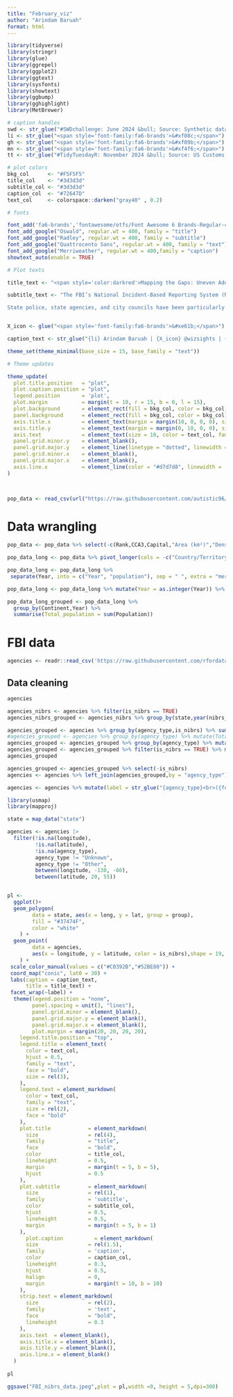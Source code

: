 ```yaml
---
title: "February_viz"
author: "Arindam Baruah"
format: html
---
```


```r

library(tidyverse)
library(stringr)
library(glue)
library(ggrepel)
library(ggplot2)
library(ggtext)
library(sysfonts)
library(showtext)
library(ggbump)
library(gghighlight)
library(MetBrewer)

# caption handles
swd <- str_glue("#SWDchallenge: June 2024 &bull; Source: Synthetic data from ChatGPT<br>")  
li <- str_glue("<span style='font-family:fa6-brands'>&#xf08c;</span>")  
gh <- str_glue("<span style='font-family:fa6-brands'>&#xf09b;</span>")
mn <- str_glue("<span style='font-family:fa6-brands'>&#xf4f6;</span>")
tt <- str_glue("#TidyTuesdayR: November 2024 &bull; Source: US Customs and Border Protection (CBP) <br>") 

# plot colors
bkg_col      <- "#F5F5F5"  
title_col    <- "#3d3d3d"           
subtitle_col <- "#3d3d3d"     
caption_col  <- "#72647D"   
text_col     <- colorspace::darken("gray40" , 0.2)  

# fonts

font_add('fa6-brands','fontawesome/otfs/Font Awesome 6 Brands-Regular-400.otf') 
font_add_google("Oswald", regular.wt = 400, family = "title")                 
font_add_google("Radley", regular.wt = 400, family = "subtitle")  
font_add_google("Quattrocento Sans", regular.wt = 400, family = "text")        
font_add_google("Merriweather", regular.wt = 400,family = "caption")
showtext_auto(enable = TRUE)  

# Plot texts

title_text <- "<span style='color:darkred'>Mapping the Gaps: Uneven Adoption of the FBI’s NIBRS Reporting System</span>"

subtitle_text <- "The FBI’s National Incident-Based Reporting System (NIBRS) is a centralized and detailed crime reporting system that tracks individual criminal incidents across the United States. While many agencies have transitioned to NIBRS, adoption remains uneven. <br> <br>

State police, state agencies, and city councils have been particularly slow to adopt the system. A spatial analysis of adoption patterns reveals that lagging agencies are concentrated in the Southwest and Northeast regions of the U.S., indicating potential structural or administrative challenges in these areas."


X_icon <- glue("<span style='font-family:fa6-brands'>&#xe61b;</span>")

caption_text <- str_glue("{li} Arindam Baruah | {X_icon} @wizsights | {gh} arinbaruah | Source: TidyTuesdayR | #mapproj #rstudio #ggplot2")

theme_set(theme_minimal(base_size = 15, base_family = "text"))                

# Theme updates

theme_update(
  plot.title.position   = "plot",
  plot.caption.position = "plot",
  legend.position       = 'plot',
  plot.margin           = margin(t = 10, r = 15, b = 0, l = 15),
  plot.background       = element_rect(fill = bkg_col, color = bkg_col),
  panel.background      = element_rect(fill = bkg_col, color = bkg_col),
  axis.title.x          = element_text(margin = margin(10, 0, 0, 0), size = rel(1), color = text_col, family = 'text', face = 'bold'),
  axis.title.y          = element_text(margin = margin(0, 10, 0, 0), size = rel(1), color = text_col, family = 'text', face = 'bold'),
  axis.text             = element_text(size = 10, color = text_col, family = 'text',face = "bold"),
  panel.grid.minor.y    = element_blank(),
  panel.grid.major.y    = element_line(linetype = "dotted", linewidth = 0.1, color = 'gray40'),
  panel.grid.minor.x    = element_blank(),
  panel.grid.major.x    = element_blank(),
  axis.line.x           = element_line(color = "#d7d7d8", linewidth = .2),
)

 

```


```r
pop_data <- read_csv(url("https://raw.githubusercontent.com/autistic96/project-2/main/world_population.csv"))
```

# Data wrangling


```r
pop_data <- pop_data %>% select(-c(Rank,CCA3,Capital,"Area (km²)","Density (per km²)","Growth Rate","World Population Percentage" ))
```

```r
pop_data_long <- pop_data %>% pivot_longer(cols = -c("Country/Territory",Continent),names_to = "Year",values_to = "Population")

pop_data_long <- pop_data_long %>% 
 separate(Year, into = c("Year", "population"), sep = " ", extra = "merge", fill = "right")

pop_data_long <- pop_data_long %>% mutate(Year = as.integer(Year)) %>% select(-population)

```

```r
pop_data_long_grouped <- pop_data_long %>% 
  group_by(Continent,Year) %>% 
  summarise(Total_population = sum(Population)) 


```


# FBI data

```r
agencies <- readr::read_csv('https://raw.githubusercontent.com/rfordatascience/tidytuesday/main/data/2025/2025-02-18/agencies.csv')
```

## Data cleaning

```r
agencies
```

```r
agencies_nibrs <- agencies %>% filter(is_nibrs == TRUE)
agencies_nibrs_grouped <- agencies_nibrs %>% group_by(state,year(nibrs_start_date)) %>% summarise(Total_agencies = n())
```

```r


agencies_grouped <- agencies %>% group_by(agency_type,is_nibrs) %>% summarise(Total_nibr = n())
#agencies_grouped <- agencies %>% group_by(agency_type) %>% mutate(Total_agencies = n())
agencies_grouped <- agencies_grouped %>% group_by(agency_type) %>% mutate(Total_agencies = sum(Total_nibr))
agencies_grouped <- agencies_grouped %>% filter(is_nibrs == TRUE) %>% mutate(nibr_adoption_rate = round(100*Total_nibr/Total_agencies,2))
agencies_grouped
```
```r
agencies_grouped <- agencies_grouped %>% select(-is_nibrs)
agencies <- agencies %>% left_join(agencies_grouped,by = "agency_type")
```

```r

agencies <- agencies %>% mutate(label = str_glue("{agency_type}<br>({format(nibr_adoption_rate)} %)"))
```


```r
library(usmap)
library(mapproj)
```

```r
state = map_data("state")
```

```r


agencies <- agencies |>
  filter(!is.na(longitude),
         !is.na(latitude),
         !is.na(agency_type),
         agency_type != "Unknown",
         agency_type != "Other",
         between(longitude, -130, -60),
         between(latitude, 20, 55))


pl <- 
  ggplot()+
  geom_polygon(
        data = state, aes(x = long, y = lat, group = group),
        fill = "#37474F",
        color = "white"
    ) +
  geom_point(
        data = agencies, 
        aes(x = longitude, y = latitude, color = is_nibrs),shape = 19, alpha = .4, size = 1
    ) +
 scale_color_manual(values = c("#C0392B","#52BE80")) +
 coord_map("conic", lat0 = 30) +
 labs(caption = caption_text,
      title = title_text) +
 facet_wrap(~label) +
  theme(legend.position = "none",
        panel.spacing = unit(3, "lines"),
        panel.grid.minor = element_blank(),
        panel.grid.major.y = element_blank(),
        panel.grid.major.x = element_blank(),
        plot.margin = margin(20, 20, 20, 20),
    legend.title.position = "top",
    legend.title = element_text(
      color = text_col,
      hjust = 0.5,
      family = "text",
      face = "bold",
      size = rel(3),
    ),
    legend.text = element_markdown(
      color = text_col,
      family = "text",
      size = rel(2),
      face = "bold"
    ),
    plot.title            = element_markdown(
      size                = rel(4),
      family              = "title",
      face                = "bold",
      color               = title_col,
      lineheight          = 0.5,
      margin              = margin(t = 5, b = 5),
      hjust               = 0.5
    ),        
    plot.subtitle         = element_markdown(
      size                = rel(1), 
      family              = 'subtitle',
      color               = subtitle_col,
      hjust               = 0.5,
      lineheight          = 0.5, 
      margin              = margin(t = 5, b = 1)
    ),
      plot.caption          = element_markdown(
      size                = rel(1.5), 
      family              = 'caption',
      color               = caption_col,
      lineheight          = 0.3,
      hjust               = 0.5,
      halign              = 0,
      margin              = margin(t = 10, b = 10)
    ),
    strip.text = element_markdown(
      size                = rel(2),
      family              = 'text',
      face                = "bold",
      lineheight          = 0.3
    ),
    axis.text  = element_blank(),
    axis.title.x = element_blank(),
    axis.title.y = element_blank(),
    axis.line.x = element_blank()
  ) 
  
pl

ggsave("FBI_nibrs_data.jpeg",plot = pl,width =9, height = 5,dpi=300)
```

